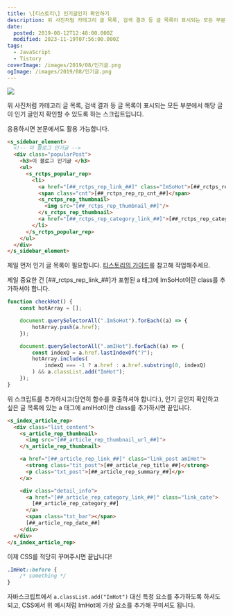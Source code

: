 ```yaml
---
title: \[티스토리\] 인기글인지 확인하기
description: 위 사진처럼 카테고리 글 목록, 검색 결과 등 글 목록이 표시되는 모든 부분에서 해당 글이 인기 글인지 확인할 수 있도록 하는 스크립트입니다. 응용하시면 본문에서도 활용 가능합니다. &lt;s_sidebar_element&gt; &lt;!-- 이 블로그 인기글 --&gt; &lt;div class=&quot;popularPost&quot;&gt; &lt;h3&gt;이 블로그 인기글 &lt;/h3&gt; &lt;ul&gt; &lt;s_rctps_popular_rep&gt; &lt;li&gt; &lt;a href=&quot;[##_rctps_rep_link_##]&quot; class=&quot;ImSoHot&quot;&gt;[##_rctps_rep_title_##]&lt;/a&gt; &lt;span class=&quot;cnt&quot;&gt;[##_rctps_rep_rp_cnt_##]&lt;/span&gt; &lt;s_rctps_rep_thumbnail&gt; &lt;img src=&quot;[##_rctps_rep_thumbnail_##]&quot;/&gt; &lt;/s_rctps_rep_thumbnail&gt; &lt;a href=&quot;[##_rctps_rep_category_link_##]&quot;&gt;[##_rctps_rep_category_##]&lt;/a&gt; &lt;/li&gt; &lt;/s_rctps_popular_rep&gt; &lt;/ul&gt;
date:
  posted: 2019-08-12T12:48:00.000Z
  modified: 2023-11-19T07:56:00.000Z
tags:
  - JavaScript
  - Tistory
coverImage: /images/2019/08/인기글.png
ogImage: /images/2019/08/인기글.png
---
```


![](/images/2019/08/인기글.png)

위 사진처럼 카테고리 글 목록, 검색 결과 등 글 목록이 표시되는 모든 부분에서 해당 글이 인기 글인지 확인할 수 있도록 하는 스크립트입니다.

응용하시면 본문에서도 활용 가능합니다.

```html
<s_sidebar_element>
  <!-- 이 블로그 인기글 -->
  <div class="popularPost">
    <h3>이 블로그 인기글 </h3>
    <ul>
      <s_rctps_popular_rep>
        <li>
          <a href="[##_rctps_rep_link_##]" class="ImSoHot">[##_rctps_rep_title_##]</a>
          <span class="cnt">[##_rctps_rep_rp_cnt_##]</span>
          <s_rctps_rep_thumbnail>
            <img src="[##_rctps_rep_thumbnail_##]"/>
          </s_rctps_rep_thumbnail>
          <a href="[##_rctps_rep_category_link_##]">[##_rctps_rep_category_##]</a>
        </li>
      </s_rctps_popular_rep>
    </ul>
  </div>
</s_sidebar_element>
```

제일 먼저 인기 글 목록이 필요합니다. [티스토리의 가이드](https://tistory.github.io/document-tistory-skin/sidebar/popular%5Fpost.html)를 참고해 작업해주세요.

제일 중요한 건 \[##\_rctps\_rep\_link\_##\]가 포함된 a 태그에 ImSoHot이란 class를 추가하셔야 합니다.

```js
function checkHot() {
    const hotArray = [];

    document.querySelectorAll(".ImSoHot").forEach((a) => {
        hotArray.push(a.href);
    });

    document.querySelectorAll(".amIHot").forEach((a) => {
        const indexQ = a.href.lastIndexOf("?");
        hotArray.includes(
            indexQ === -1 ? a.href : a.href.substring(0, indexQ)
        ) && a.classList.add("ImHot");
    });
}
```

위 스크립트를 추가하시고(당연히 함수를 호출하셔야 합니다.), 인기 글인지 확인하고 싶은 글 목록에 있는 a 태그에 amIHot이란 class를 추가하시면 끝입니다.

```html
<s_index_article_rep>
  <div class="list_content">
    <s_article_rep_thumbnail>
      <img src="[##_article_rep_thumbnail_url_##]">
    </s_article_rep_thumbnail>

    <a href="[##_article_rep_link_##]" class="link_post amIHot">
      <strong class="tit_post">[##_article_rep_title_##]</strong>
      <p class="txt_post">[##_article_rep_summary_##]</p>
    </a>

    <div class="detail_info">
      <a href="[##_article_rep_category_link_##]" class="link_cate">
        [##_article_rep_category_##]
      </a>
      <span class="txt_bar"></span>
      [##_article_rep_date_##]
    </div>
  </div>
</s_index_article_rep>
```

이제 CSS를 적당히 꾸며주시면 끝납니다!

```css
.ImHot::before {
    /* something */
}
```

자바스크립트에서 `a.classList.add("ImHot")` 대신 특정 요소를 추가하도록 하셔도 되고, CSS에서 위 예시처럼 ImHot에 가상 요소를 추가해 꾸미셔도 됩니다.